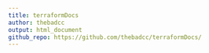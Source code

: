 ```yaml
---
title: terraformDocs
author: thebadcc
output: html_document
github_repo: https://github.com/thebadcc/terraformDocs/
---
```


